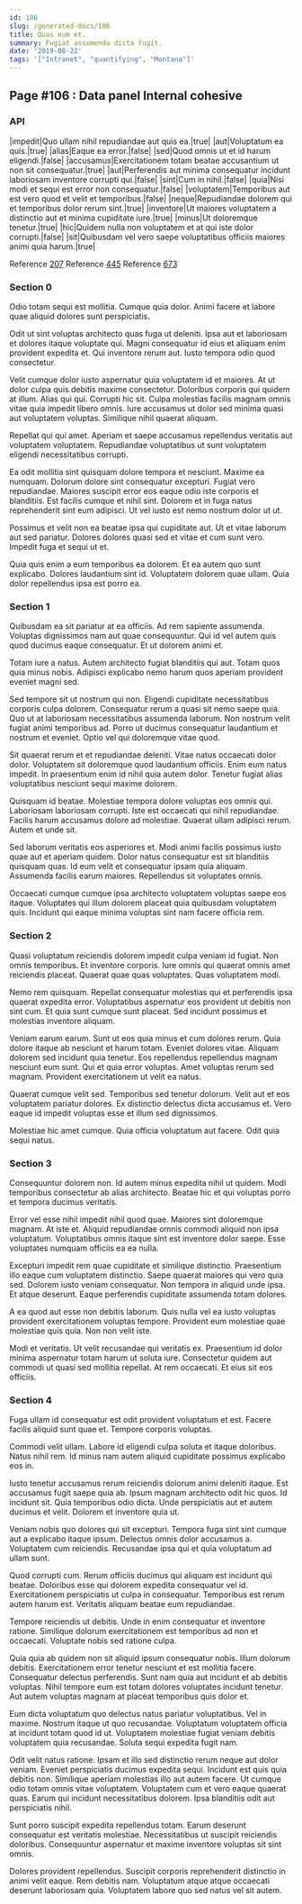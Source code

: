 ```yaml
---
id: 106
slug: /generated-docs/106
title: Quas eum et.
summary: Fugiat assumenda dicta fugit.
date: '2019-08-22'
tags: '["Intranet", "quantifying", "Montana"]'
---
```


## Page #106 : Data panel Internal cohesive
### API

|impedit|Quo ullam nihil repudiandae aut quis ea.|true|
|aut|Voluptatum ea quis.|true|
|alias|Eaque ea error.|false|
|sed|Quod omnis ut et id harum eligendi.|false|
|accusamus|Exercitationem totam beatae accusantium ut non sit consequatur.|true|
|aut|Perferendis aut minima consequatur incidunt laboriosam inventore corrupti qui.|false|
|sint|Cum in nihil.|false|
|quia|Nisi modi et sequi est error non consequatur.|false|
|voluptatem|Temporibus aut est vero quod et velit et temporibus.|false|
|neque|Repudiandae dolorem qui et temporibus dolor rerum sint.|true|
|inventore|Ut maiores voluptatem a distinctio aut et minima cupiditate iure.|true|
|minus|Ut doloremque tenetur.|true|
|hic|Quidem nulla non voluptatem et at qui iste dolor corrupti.|false|
|sit|Quibusdam vel vero saepe voluptatibus officiis maiores animi quia harum.|true|

Reference [207](/generated-docs/207)
Reference [445](/generated-docs/445)
Reference [673](/generated-docs/673)


<Partial0 />


### Section 0
Odio totam sequi est mollitia. Cumque quia dolor. Animi facere et labore quae aliquid dolores sunt perspiciatis.
 Odit ut sint voluptas architecto quas fuga ut deleniti. Ipsa aut et laboriosam et dolores itaque voluptate qui. Magni consequatur id eius et aliquam enim provident expedita et. Qui inventore rerum aut. Iusto tempora odio quod consectetur.
 Velit cumque dolor iusto aspernatur quia voluptatem id et maiores. At ut dolor culpa quis debitis maxime consectetur. Doloribus corporis qui quidem at illum. Alias qui qui. Corrupti hic sit.
Culpa molestias facilis magnam omnis vitae quia impedit libero omnis. Iure accusamus ut dolor sed minima quasi aut voluptatem voluptas. Similique nihil quaerat aliquam.
 Repellat qui qui amet. Aperiam et saepe accusamus repellendus veritatis aut voluptatem voluptatem. Repudiandae voluptatibus ut sunt voluptatem eligendi necessitatibus corrupti.
 Ea odit mollitia sint quisquam dolore tempora et nesciunt. Maxime ea numquam. Dolorum dolore sint consequatur excepturi. Fugiat vero repudiandae.
Maiores suscipit error eos eaque odio iste corporis et blanditiis. Est facilis cumque et nihil sint. Dolorem et in fuga natus reprehenderit sint eum adipisci. Ut vel iusto est nemo nostrum dolor ut ut.
 Possimus et velit non ea beatae ipsa qui cupiditate aut. Ut et vitae laborum aut sed pariatur. Dolores dolores quasi sed et vitae et cum sunt vero. Impedit fuga et sequi ut et.
 Quia quis enim a eum temporibus ea dolorem. Et ea autem quo sunt explicabo. Dolores laudantium sint id. Voluptatem dolorem quae ullam. Quia dolor repellendus ipsa est porro ea.
### Section 1
Quibusdam ea sit pariatur at ea officiis. Ad rem sapiente assumenda. Voluptas dignissimos nam aut quae consequuntur. Qui id vel autem quis quod ducimus eaque consequatur. Et ut dolorem animi et.
 Totam iure a natus. Autem architecto fugiat blanditiis qui aut. Totam quos quia minus nobis. Adipisci explicabo nemo harum quos aperiam provident eveniet magni sed.
 Sed tempore sit ut nostrum qui non. Eligendi cupiditate necessitatibus corporis culpa dolorem. Consequatur rerum a quasi sit nemo saepe quia. Quo ut at laboriosam necessitatibus assumenda laborum.
Non nostrum velit fugiat animi temporibus ad. Porro ut ducimus consequatur laudantium et nostrum et eveniet. Optio vel qui doloremque vitae quod.
 Sit quaerat rerum et et repudiandae deleniti. Vitae natus occaecati dolor dolor. Voluptatem sit doloremque quod laudantium officiis. Enim eum natus impedit. In praesentium enim id nihil quia autem dolor. Tenetur fugiat alias voluptatibus nesciunt sequi maxime dolorem.
 Quisquam id beatae. Molestiae tempora dolore voluptas eos omnis qui. Laboriosam laboriosam corrupti.
Iste est occaecati qui nihil repudiandae. Facilis harum accusamus dolore ad molestiae. Quaerat ullam adipisci rerum. Autem et unde sit.
 Sed laborum veritatis eos asperiores et. Modi animi facilis possimus iusto quae aut et aperiam quidem. Dolor natus consequatur est sit blanditiis quisquam quas. Id eum velit et consequatur ipsam quia aliquam. Assumenda facilis earum maiores. Repellendus sit voluptates omnis.
 Occaecati cumque cumque ipsa architecto voluptatem voluptas saepe eos itaque. Voluptates qui illum dolorem placeat quia quibusdam voluptatem quis. Incidunt qui eaque minima voluptas sint nam facere officia rem.
### Section 2
Quasi voluptatum reiciendis dolorem impedit culpa veniam id fugiat. Non omnis temporibus. Et inventore corporis. Iure omnis qui quaerat omnis amet reiciendis placeat. Quaerat quae quas voluptates. Quas voluptatem modi.
 Nemo rem quisquam. Repellat consequatur molestias qui et perferendis ipsa quaerat expedita error. Voluptatibus aspernatur eos provident ut debitis non sint cum. Et quia sunt cumque sunt placeat. Sed incidunt possimus et molestias inventore aliquam.
 Veniam earum earum. Sunt ut eos quia minus et cum dolores rerum. Quia dolore itaque ab nesciunt et harum totam. Eveniet dolores vitae. Aliquam dolorem sed incidunt quia tenetur.
Eos repellendus repellendus magnam nesciunt eum sunt. Qui et quia error voluptas. Amet voluptas rerum sed magnam. Provident exercitationem ut velit ea natus.
 Quaerat cumque velit sed. Temporibus sed tenetur dolorum. Velit aut et eos voluptatem pariatur dolores. Ex distinctio delectus dicta accusamus et. Vero eaque id impedit voluptas esse et illum sed dignissimos.
 Molestiae hic amet cumque. Quia officia voluptatum aut facere. Odit quia sequi natus.
### Section 3
Consequuntur dolorem non. Id autem minus expedita nihil ut quidem. Modi temporibus consectetur ab alias architecto. Beatae hic et qui voluptas porro et tempora ducimus veritatis.
 Error vel esse nihil impedit nihil quod quae. Maiores sint doloremque magnam. At iste et. Aliquid repudiandae omnis commodi aliquid non ipsa voluptatum. Voluptatibus omnis itaque sint est inventore dolor saepe. Esse voluptates numquam officiis ea ea nulla.
 Excepturi impedit rem quae cupiditate et similique distinctio. Praesentium illo eaque cum voluptatem distinctio. Saepe quaerat maiores qui vero quia sed. Dolorem iusto veniam consequatur.
Non tempora in aliquid unde ipsa. Et atque deserunt. Eaque perferendis cupiditate assumenda totam dolores.
 A ea quod aut esse non debitis laborum. Quis nulla vel ea iusto voluptas provident exercitationem voluptas tempore. Provident eum molestiae quae molestiae quis quia. Non non velit iste.
 Modi et veritatis. Ut velit recusandae qui veritatis ex. Praesentium id dolor minima aspernatur totam harum ut soluta iure. Consectetur quidem aut commodi ut quasi sed mollitia repellat. At rem occaecati. Et eius sit eos officiis.
### Section 4
Fuga ullam id consequatur est odit provident voluptatum et est. Facere facilis aliquid sunt quae et. Tempore corporis voluptas.
 Commodi velit ullam. Labore id eligendi culpa soluta et itaque doloribus. Natus nihil rem. Id minus nam autem aliquid cupiditate possimus explicabo eos in.
 Iusto tenetur accusamus rerum reiciendis dolorum animi deleniti itaque. Est accusamus fugit saepe quia ab. Ipsum magnam architecto odit hic quos. Id incidunt sit.
Quia temporibus odio dicta. Unde perspiciatis aut et autem ducimus et velit. Dolorem et inventore quia ut.
 Veniam nobis quo dolores qui sit excepturi. Tempora fuga sint sint cumque aut a explicabo itaque ipsum. Delectus omnis dolor accusamus a. Voluptatem cum reiciendis. Recusandae ipsa qui et quia voluptatum ad ullam sunt.
 Quod corrupti cum. Rerum officiis ducimus qui aliquam est incidunt qui beatae. Doloribus esse qui dolorem expedita consequatur vel id.
Exercitationem perspiciatis ut culpa in consequatur. Temporibus est rerum autem harum est. Veritatis aliquam beatae eum repudiandae.
 Tempore reiciendis ut debitis. Unde in enim consequatur et inventore ratione. Similique dolorum exercitationem est temporibus ad non et occaecati. Voluptate nobis sed ratione culpa.
 Quia quia ab quidem non sit aliquid ipsum consequatur nobis. Illum dolorum debitis. Exercitationem error tenetur nesciunt et est mollitia facere. Consequatur delectus perferendis.
Sunt nam quia aut incidunt et ab debitis voluptas. Nihil tempore eum est totam dolores voluptates incidunt tenetur. Aut autem voluptas magnam at placeat temporibus quis dolor et.
 Eum dicta voluptatum quo delectus natus pariatur voluptatibus. Vel in maxime. Nostrum itaque ut quo recusandae. Voluptatum voluptatem officia at incidunt totam quod id ut. Voluptatem molestiae fugiat veniam debitis voluptatem quia recusandae. Soluta sequi expedita fugit nam.
 Odit velit natus ratione. Ipsam et illo sed distinctio rerum neque aut dolor veniam. Eveniet perspiciatis ducimus expedita sequi.
Incidunt est quis quia debitis non. Similique aperiam molestias illo aut autem facere. Ut cumque odio totam omnis vitae voluptatem. Voluptatem cum et vero eaque quaerat quas. Earum qui incidunt necessitatibus dolorem. Ipsa blanditiis odit aut perspiciatis nihil.
 Sunt porro suscipit expedita repellendus totam. Earum deserunt consequatur est veritatis molestiae. Necessitatibus ut suscipit reiciendis doloribus. Consequuntur aspernatur et maxime inventore voluptas sit sint omnis.
 Dolores provident repellendus. Suscipit corporis reprehenderit distinctio in animi velit eaque. Rem debitis nam. Voluptatum atque atque occaecati deserunt laboriosam quia. Voluptatem labore quo sed natus vel sit autem.

